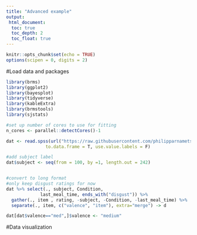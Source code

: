 ```yaml
---
title: "Advanced example"
output: 
 html_document:
  toc: true
  toc_depth: 2
  toc_float: true
---
```


```r
knitr::opts_chunk$set(echo = TRUE)
options(scipen = 0, digits = 2)
```

#Load data and packages

```r
library(brms)
library(ggplot2)
library(bayesplot)
library(tidyverse)
library(kableExtra)
library(brmstools)
library(sjstats)
```

```r
#set up number of cores to use for fitting
n_cores <- parallel::detectCores()-1
```

```r
dat <- read.spss(url("https://raw.githubusercontent.com/philipparnamets/mlm-workshop/master/data/Ginger_Study_1.sav"),    
               to.data.frame = T, use.value.labels = F)

#add subject label
dat$subject <- seq(from = 100, by =1, length.out = 242)


#convert to long format
#only keep disgust ratings for now
dat %>% select(., subject, Condition, 
             last_meal_time, ends_with("disgust")) %>%
  gather(., item , rating, -subject, -Condition, -last_meal_time) %>%
  separate(., item, c("valence", "item"), extra="merge") -> d

dat[dat$valence=="med",]$valence <- "medium"
```


#Data visualization

